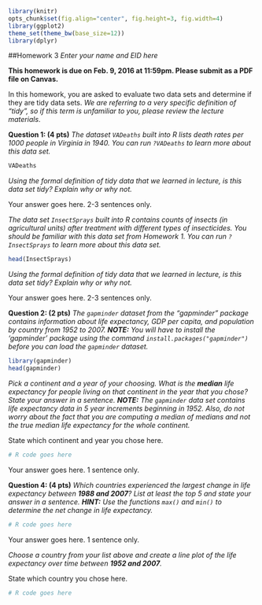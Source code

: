 ```r
library(knitr)
opts_chunk$set(fig.align="center", fig.height=3, fig.width=4)
library(ggplot2)
theme_set(theme_bw(base_size=12))
library(dplyr)
```
##Homework 3
*Enter your name and EID here*

**This homework is due on Feb. 9, 2016 at 11:59pm. Please submit as a PDF file on Canvas.**

In this homework, you are asked to evaluate two data sets and determine if they are tidy data sets. *We are referring to a very specific definition of "tidy", so if this term is unfamiliar to you, please review the lecture materials*.

**Question 1: (4 pts)** *The dataset `VADeaths` built into R lists death rates per 1000 people in Virginia in 1940. You can run `?VADeaths` to learn more about this data set.*
```r
VADeaths
```
*Using the formal definition of tidy data that we learned in lecture, is this data set tidy? Explain why or why not.*

Your answer goes here. 2-3 sentences only.

*The data set `InsectSprays` built into R contains counts of insects (in agricultural units) after treatment with different types of insecticides. You should be familiar with this data set from Homework 1. You can run `?InsectSprays` to learn more about this data set.*
```r
head(InsectSprays)
```
*Using the formal definition of tidy data that we learned in lecture, is this data set tidy? Explain why or why not.*
 
Your answer goes here. 2-3 sentences only.
 
**Question 2: (2 pts)** *The `gapminder` dataset from the "gapminder" package contains information about life expectancy, GDP per capita, and population by country from 1952 to 2007. **NOTE:** You will have to install the 'gapminder' package using the command `install.packages("gapminder")` before you can load the `gapminder` dataset.*

```r
library(gapminder)
head(gapminder)
```

*Pick a continent and a year of your choosing. What is the **median** life expectancy for people living on that continent in the year that you chose? State your answer in a sentence. **NOTE:** The `gapminder` data set contains life expectancy data in 5 year increments beginning in 1952. Also, do not worry about the fact that you are computing a median of medians and not the true median life expectancy for the whole continent.*

State which continent and year you chose here.

```r
# R code goes here
```

Your answer goes here. 1 sentence only.

**Question 4: (4 pts)** *Which countries experienced the largest change in life expectancy between **1988 and 2007**? List at least the top 5 and state your answer in a sentence. **HINT:** Use the functions `max()` and `min()` to determine the net change in life expectancy.*

```r
# R code goes here
```

Your answer goes here. 1 sentence only.

*Choose a country from your list above and create a line plot of the life expectancy over time between **1952 and 2007**.*

State which country you chose here.

```r
# R code goes here
```
